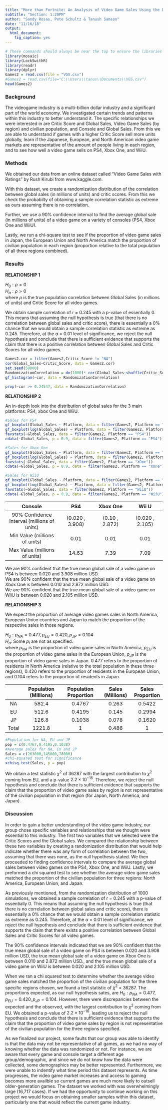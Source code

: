 ```yaml
---
title: "More than Fortnite: An Analysis of Video Game Sales Using the Dataset *Video Game Sales with Ratings* by Rush Kirub"
subtitle: "Section: 1:20PM"
author: "Sandy Rosas, Pete Schultz & Tanush Samson"
date: "11/16/18"
output: 
  html_document: 
    fig_caption: yes
---
```



```r
# These commands should always be near the top to ensure the libraries are loaded before the analysis.
library(mosaic)
library(Lock5withR)
library(readr)
library(dplyr)
Games2 = read.csv(file = "VGS.csv")
#Games2 = read.csv(file="C:\\Users\\tanus\\Documents\\VGS.csv")
head(Games2)
```

### Background
The videogame industry is a multi-billion dollar industry and a significant part of the world economy. We investigated certain trends and patterns within this industry to better understand it. The specific relationships we were interested in are Critic Score and Global Sales, Video Game Sales (by region) and civilian population, and Console and Global Sales. From this we are able to understand if games with a higher Critic Score sell more units globally, learn if the Japanese, European, and North American video game markets are representative of the amount of people living in each region, and to see how well a video game sells on PS4, Xbox One, and WiiU.


### Methods
We obtained our data from an online dataset called "Video Game Sales with Ratings" by Rush Kirubi from www.kaggle.com.  

With this dataset, we create a randomization distribution of the correlation between global sales (in millions of units) and critic scores. From this we check the probabilty of obtaining a sample correlation statistic as extreme as ours assuming there is no correlation.  

Further, we use a 90% confidence interval to find the average global sale (in millions of units) of a video game on a variety of consoles (PS4, Xbox One and WiiU).  

Lastly, we run a chi-square test to see if the proportion of video game sales in Japan, the European Union and North America match the proportion of civilian population in each region (proportion relative to the total population of all three regions combined).    



### Results

**RELATIONSHIP 1**  

$H_0: \rho = 0$  
$H_a: \rho > 0$  
where $\rho$ is the true population correlation between Global Sales (in millions of units) and Critic Score for all video games.

We obtain sample correlation of r = 0.245 with a p-value of essentially 0. This means that assuming the null hypothesis is true (that there is no correlation between global sales and critic score), there is essentially a 0% chance that we would obtain a sample correlation statistic as extreme as 0.245. Therefore, at the $\alpha$ = 0.01 level of significance, we reject the null hypothesis and conclude that there is sufficient evidence that supports the claim that there is a positive correlation between Global Sales and Critic Scores for all video games.  

```r
Games2.cor = filter(Games2,Critic_Score != "NA")
cor(Global_Sales~Critic_Score, data = Games2.cor)
set.seed(50000)
RandomizationCorrelation = do(1000)* cor(Global_Sales~shuffle(Critic_Score), data = Games2.cor)
gf_histogram(~cor, data = RandomizationCorrelation)
```
```r
prop(~cor >= 0.24547, data = RandomizationCorrelation)
```


**RELATIONSHIP 2**
 
An in-depth look into the distribution of global sales for the 3 main platforms: PS4, xbox One and WiiU.

```r
#Sales for PS4
gf_boxplot(Global_Sales ~ Platform, data = filter(Games2, Platform == "PS4"))
gf_boxplot(log(Global_Sales) ~ Platform, data = filter(Games2, Platform == "PS4"))
favstats(~Global_Sales, data = filter(Games2, Platform == "PS4"))
cdata(~Global_Sales, p = 0.9, data = filter(Games2, Platform == "PS4"))
```

```r
#Sales for Xbox One
gf_boxplot(Global_Sales ~ Platform, data = filter(Games2, Platform == "XOne"))
gf_boxplot(log(Global_Sales) ~ Platform, data = filter(Games2, Platform == "XOne"))
favstats(~Global_Sales, data = filter(Games2, Platform == "XOne"))
cdata(~Global_Sales, p = 0.9, data = filter(Games2, Platform == "XOne"))
```

```r
#Sales for WiiU
gf_boxplot(Global_Sales ~ Platform, data = filter(Games2, Platform == "WiiU"))
gf_boxplot(log(Global_Sales) ~ Platform, data = filter(Games2, Platform == "WiiU"))
favstats(~Global_Sales, data = filter(Games2, Platform == "WiiU"))
cdata(~Global_Sales, p = 0.9, data = filter(Games2, Platform == "WiiU"))
```


|         Console         |       PS4       |    Xbox One    |      Wii U      |
|:-----------------------:|:---------------:|:--------------:|:---------------:|
| 90% Confidence Interval (millions of units) | (0.020 , 3.908) | (0.10 , 2.872) | (0.020 , 2.105) |
|        Min Value  (millions of units)      |       0.01      |      0.01      |       0.01      |
|        Max Value   (millions of units)     |      14.63      |      7.39      |       7.09      |   

We are 90% confident that the true mean global sale of a video game on PS4 is between 0.020 and 3.908 million USD.  
We are 90% confident that the true mean global sale of a video game on Xbox One is between 0.010 and 2.872 million USD.  
We are 90% confident that the true mean global sale of a video game on WiiU is between 0.020 and 2.105 million USD.  


**RELATIONSHIP 3**

We expect the proportion of average video games sales in North America, European Union countries and Japan to match the proportion of the respective sales in those regions.

$H_0: p_{NA} = 0.477, p_{EU} = 0.420, p_{JP} = 0.104$  
$H_a:$ Some $p_i$ are not as specified.  
where $p_{NA}$ is the proportion of video game sales in North America, $p_{EU}$ is the proportion of video game sales in the European Union, $p_{JP}$ is the proportion of video game sales in Japan. 0.477 refers to the proportion of residents in North America (relative to the total population in these three regions), 0.420 refers to the proportion of residents in the European Union, and 0.104 refers to the proportion of residents in Japan.  

|       | Population (Millions) | Population Proportion | Sales (Millions) | Sales Proportion |
|:-----:|:---------------------:|:---------------------:|:----------------:|:----------------:|
|   NA  |         582.4         |         0.4767        |       0.263      |      0.5422      |
|   EU  |         512.6         |         0.4195        |       0.145      |      0.2994      |
|   JP  |         126.8         |         0.1038        |       0.078      |      0.1620      |
| Total |         1221.8        |           1           |       0.486      |         1        |


```r
#Population for NA, EU and JP
pop = c(0.4767,0.4195,0.1038)
#Average sales for NA, EU and JP
Sales = c(263000,145000,78000)
#chi-squared test for significance 
xchisq.test(Sales, p = pop)
```

We obtain a test statistic $\chi^2$ of 36287 with the largest contribution to $\chi^2$ coming from EU, and a p-value $2.2 \times 10^{-16}$. Therefore, we reject the null hypothesis and conclude that there is sufficient evidence that supports the claim that the proportion of video game sales by region is not representative of the civilian population in that region (for Japan, North America, and Japan).


### Discussion
In order to gain a better understanding of the video game industry, our group chose specific variables and relationships that we thought were essential to this industry. The first two variables that we selected were the Critic Scores and the Global sales. We compared the relationship between these two variables by creating a randomization distribution that would help indicate whether there was any form of correlation between the two, assuming that there was none, as the null hypothesis stated. We then proceeded to finding confidence intervals to compare the average global sales between video games on the PS4, Xbox One, and WiiU. Lastly, we preformed a chi squared test to see whether the average video game sales matched the proportion of the civilian population for three regions: North America, European Union, and Japan. 

As previously mentioned, from the randomization distribution of 1000 simulations, we obtained a sample correlation of r = 0.245 with a p-value of essentially 0. This means that assuming the null hypothesis is true (that there is no correlation between global sales and critic score), there is essentially a 0% chance that we would obtain a sample correlation statistic as extreme as 0.245. Therefore, at the $\alpha$ = 0.01 level of significance, we reject the null hypothesis and conclude that there is sufficient evidence that supports the claim that there exists a positive correlation between Global Sales and Critic Scores for all video games.  

The 90% confidence intervals indicated that we are 90% confident that the true mean global sale of a video game on PS4 is between 0.020 and 3.908 million USD, the true mean global sale of a video game on Xbox One is between 0.010 and 2.872 million USD., and the true mean global sale of a video game on WiiU is between 0.020 and 2.105 million USD.  

When we ran a chi squared test to determine whether the average video game sales matched the proportion of the civilian population for the three specific regions chosen, we found a test statistic of $\chi^2$ = 36287. The proportions expected, as our null hypothesis sates, are $H_0: p_{NA} = 0.477, p_{EU} = 0.420, p_{JP} = 0.104$. However, there were discrepancies between the expected and the observed, with the largest contribution to $\chi^2$ coming from EU. We obtained a p-value of $2.2 \times 10^{-16}$,  leading us to reject the null hypothesis and conclude that there is sufficient evidence that supports the claim that the proportion of video game sales by region is not representative of the civilian population for the three regions specified. 

As we finalized our project, some faults that our group was able to identify is that the data may not be representative of all games, as we had no way of knowing whether the data was randomized or not. For instance, we are aware that every game and console target a different age group/demographic, and since we do not know how the data were collected, some demographics may be better represented.  Furthermore, we were unable to indentify what time period this dataset represents. As time progresses, the video game market increases and access to gaming becomes more availble so current games are much more likely to outsell older-generation games. The dataset we worked with was overwhelmingly large (16,717 cases). If we had the opportunity to continue working on this project we would focus on obtaining smaller samples within this dataset, particularly one that would reflect the current game industry. 

